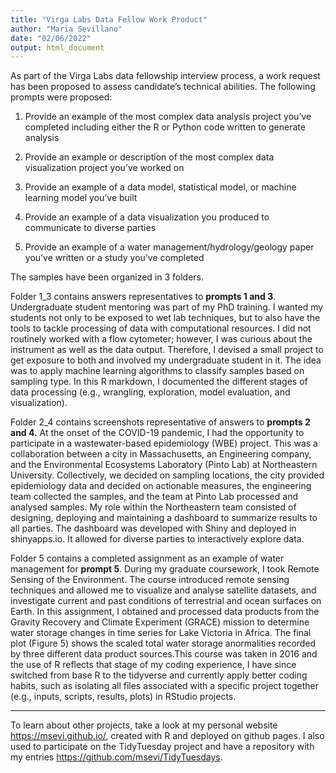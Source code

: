 ```yaml
---
title: "Virga Labs Data Fellow Work Product"
author: "Maria Sevillano"
date: "02/06/2022"
output: html_document
---
```


As part of the Virga Labs data fellowship interview process, a work request has been proposed to assess candidate's technical abilities. The following prompts were proposed:

1.  Provide an example of the most complex data analysis project you've completed including either the R or Python code written to generate analysis

2.  Provide an example or description of the most complex data visualization project you've worked on

3.  Provide an example of a data model, statistical model, or machine learning model you've built

4.  Provide an example of a data visualization you produced to communicate to diverse parties

5.  Provide an example of a water management/hydrology/geology paper you've written or a study you've completed

The samples have been organized in 3 folders.

Folder 1_3 contains answers representatives to **prompts 1 and 3**. Undergraduate student mentoring was part of my PhD training. I wanted my students not only to be exposed to wet lab techniques, but to also have the tools to tackle processing of data with computational resources. I did not routinely worked with a flow cytometer; however, I was curious about the instrument as well as the data output. Therefore, I devised a small project to get exposure to both and involved my undergraduate student in it. The idea was to apply machine learning algorithms to classify samples based on sampling type. In this R markdown, I documented the different stages of data processing (e.g., wrangling, exploration, model evaluation, and visualization).

Folder 2_4 contains screenshots representative of answers to **prompts 2 and 4.** At the onset of the COVID-19 pandemic, I had the opportunity to participate in a wastewater-based epidemiology (WBE) project. This was a collaboration between a city in Massachusetts, an Engineering company, and the Environmental Ecosystems Laboratory (Pinto Lab) at Northeastern University. Collectively, we decided on sampling locations, the city provided epidemiology data and decided on actionable measures, the engineering team collected the samples, and the team at Pinto Lab processed and analysed samples. My role within the Northeastern team consisted of designing, deploying and maintaining a dashboard to summarize results to all parties. The dashboard was developed with Shiny and deployed in shinyapps.io. It allowed for diverse parties to interactively explore data.

Folder 5 contains a completed assignment as an example of water management for **prompt 5**. During my graduate coursework, I took Remote Sensing of the Environment. The course introduced remote sensing techniques and allowed me to visualize and analyse satellite datasets, and investigate current and past conditions of terrestrial and ocean surfaces on Earth. In this assignment, I obtained and processed data products from the Gravity Recovery and Climate Experiment (GRACE) mission to determine water storage changes in time series for Lake Victoria in Africa. The final plot (Figure 5) shows the scaled total water storage anormalities recorded by three different data product sources.This course was taken in 2016 and the use of R reflects that stage of my coding experience, I have since switched from base R to the tidyverse and currently apply better coding habits, such as isolating all files associated with a specific project together (e.g., inputs, scripts, results, plots) in RStudio projects.

------------------------------------------------------------------------

To learn about other projects, take a look at my personal website <https://msevi.github.io/>, created with R and deployed on github pages. I also used to participate on the TidyTuesday project and have a repository with my entries <https://github.com/msevi/TidyTuesdays>.
